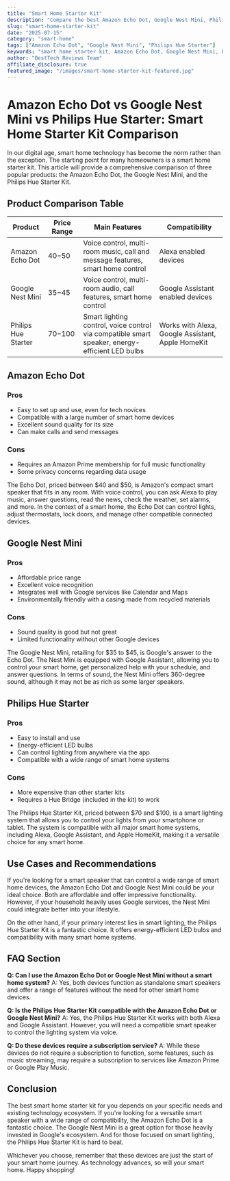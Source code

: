 ```yaml
---
title: "Smart Home Starter Kit"
description: "Compare the best Amazon Echo Dot, Google Nest Mini, Philips Hue Starter and more. Find the perfect smart home with our detailed reviews and recommendations."
slug: "smart-home-starter-kit"
date: "2025-07-15"
category: "smart-home"
tags: ["Amazon Echo Dot", "Google Nest Mini", "Philips Hue Starter"]
keywords: "smart home starter kit, Amazon Echo Dot, Google Nest Mini, Philips Hue Starter"
author: "BestTech Reviews Team"
affiliate_disclosure: true
featured_image: "/images/smart-home-starter-kit-featured.jpg"
---
```


# Amazon Echo Dot vs Google Nest Mini vs Philips Hue Starter: Smart Home Starter Kit Comparison

In our digital age, smart home technology has become the norm rather than the exception. The starting point for many homeowners is a smart home starter kit. This article will provide a comprehensive comparison of three popular products: the Amazon Echo Dot, the Google Nest Mini, and the Philips Hue Starter Kit. 

## Product Comparison Table

| Product | Price Range | Main Features | Compatibility |
|---------|-------------|---------------|---------------|
| Amazon Echo Dot | $40-$50 | Voice control, multi-room music, call and message features, smart home control | Alexa enabled devices |
| Google Nest Mini | $35-$45 | Voice control, multi-room audio, call features, smart home control | Google Assistant enabled devices |
| Philips Hue Starter | $70-$100 | Smart lighting control, voice control via compatible smart speaker, energy-efficient LED bulbs | Works with Alexa, Google Assistant, Apple HomeKit |

## Amazon Echo Dot

### Pros

- Easy to set up and use, even for tech novices
- Compatible with a large number of smart home devices
- Excellent sound quality for its size
- Can make calls and send messages

### Cons

- Requires an Amazon Prime membership for full music functionality
- Some privacy concerns regarding data usage

The Echo Dot, priced between $40 and $50, is Amazon's compact smart speaker that fits in any room. With voice control, you can ask Alexa to play music, answer questions, read the news, check the weather, set alarms, and more. In the context of a smart home, the Echo Dot can control lights, adjust thermostats, lock doors, and manage other compatible connected devices.

## Google Nest Mini

### Pros

- Affordable price range
- Excellent voice recognition
- Integrates well with Google services like Calendar and Maps
- Environmentally friendly with a casing made from recycled materials

### Cons

- Sound quality is good but not great
- Limited functionality without other Google devices

The Google Nest Mini, retailing for $35 to $45, is Google's answer to the Echo Dot. The Nest Mini is equipped with Google Assistant, allowing you to control your smart home, get personalized help with your schedule, and answer questions. In terms of sound, the Nest Mini offers 360-degree sound, although it may not be as rich as some larger speakers.

## Philips Hue Starter

### Pros

- Easy to install and use
- Energy-efficient LED bulbs
- Can control lighting from anywhere via the app
- Compatible with a wide range of smart home systems

### Cons

- More expensive than other starter kits
- Requires a Hue Bridge (included in the kit) to work

The Philips Hue Starter Kit, priced between $70 and $100, is a smart lighting system that allows you to control your lights from your smartphone or tablet. The system is compatible with all major smart home systems, including Alexa, Google Assistant, and Apple HomeKit, making it a versatile choice for any smart home.

## Use Cases and Recommendations

If you're looking for a smart speaker that can control a wide range of smart home devices, the Amazon Echo Dot and Google Nest Mini could be your ideal choice. Both are affordable and offer impressive functionality. However, if your household heavily uses Google services, the Nest Mini could integrate better into your lifestyle.

On the other hand, if your primary interest lies in smart lighting, the Philips Hue Starter Kit is a fantastic choice. It offers energy-efficient LED bulbs and compatibility with many smart home systems. 

## FAQ Section

**Q: Can I use the Amazon Echo Dot or Google Nest Mini without a smart home system?**
A: Yes, both devices function as standalone smart speakers and offer a range of features without the need for other smart home devices.

**Q: Is the Philips Hue Starter Kit compatible with the Amazon Echo Dot or Google Nest Mini?**
A: Yes, the Philips Hue Starter Kit works with both Alexa and Google Assistant. However, you will need a compatible smart speaker to control the lighting system via voice.

**Q: Do these devices require a subscription service?**
A: While these devices do not require a subscription to function, some features, such as music streaming, may require a subscription to services like Amazon Prime or Google Play Music.

## Conclusion

The best smart home starter kit for you depends on your specific needs and existing technology ecosystem. If you're looking for a versatile smart speaker with a wide range of compatibility, the Amazon Echo Dot is a fantastic choice. The Google Nest Mini is a great option for those heavily invested in Google's ecosystem. And for those focused on smart lighting, the Philips Hue Starter Kit is hard to beat.

Whichever you choose, remember that these devices are just the start of your smart home journey. As technology advances, so will your smart home. Happy shopping!